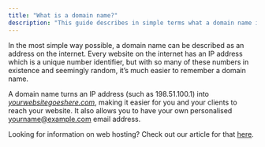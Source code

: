 ```yaml
---
title: "What is a domain name?"
description: "This guide describes in simple terms what a domain name is."
---
```


In the most simple way possible, a domain name can be described as an address on the internet. Every website on the internet has an IP address which is a unique number identifier, but with so many of these numbers in existence and seemingly random, it’s much easier to remember a domain name.

A domain name turns an IP address (such as 198.51.100.1) into [_yourwebsitegoeshere.com_](http://yourwebsitegoeshere.com), making it easier for you and your clients to reach your website. It also allows you to have your own personalised [yourname@example.com](mailto:yourname@example.com) email address.

Looking for information on web hosting? Check out our article for that [<u>here</u>](https://ventraip.com.au/support-centre/what-is-web-hosting-or-cpanel-hosting/).